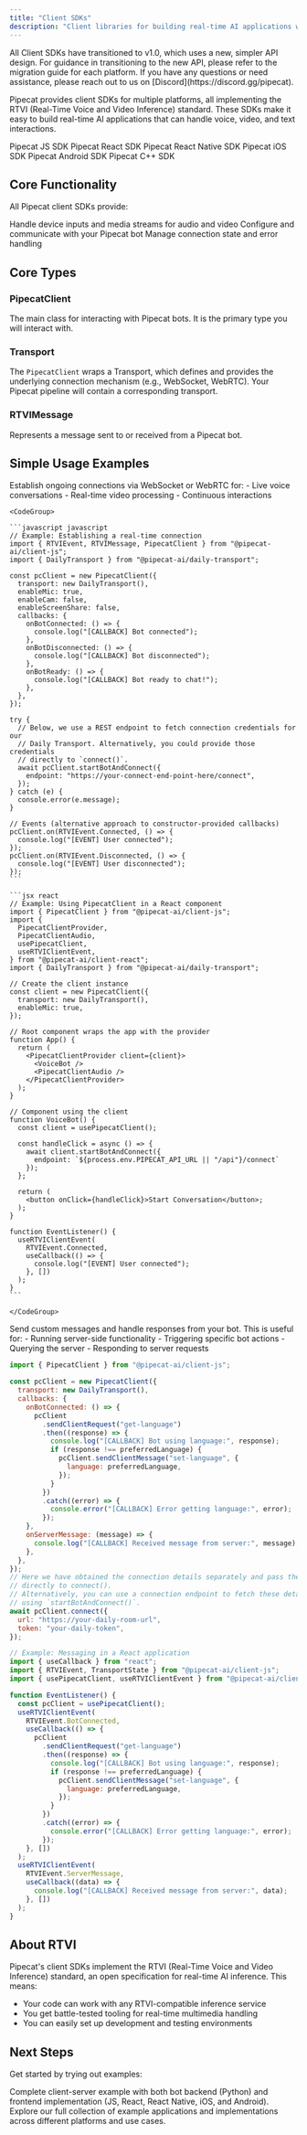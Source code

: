 ```yaml
---
title: "Client SDKs"
description: "Client libraries for building real-time AI applications with Pipecat"
---
```


<Note>
  All Client SDKs have transitioned to v1.0, which uses a new, simpler API
  design. For guidance in transitioning to the new API, please refer to the
  migration guide for each platform. If you have any questions or need
  assistance, please reach out to us on [Discord](https://discord.gg/pipecat).
</Note>

Pipecat provides client SDKs for multiple platforms, all implementing the RTVI (Real-Time Voice and Video Inference) standard. These SDKs make it easy to build real-time AI applications that can handle voice, video, and text interactions.

<CardGroup cols={3}>
  <Card
    title="Javascript"
    icon="JS"
    color="#f7e014"
    href="/client/js/introduction"
  >
    Pipecat JS SDK
  </Card>
  <Card
    title="React"
    icon="react"
    color="#56c4db"
    href="/client/react/introduction"
  >
    Pipecat React SDK
  </Card>
  <Card
    title="React Native"
    icon="react"
    color="#56c4db"
    href="/client/react-native/introduction"
  >
    Pipecat React Native SDK
  </Card>
  <Card
    title="Swift"
    icon="swift"
    color="#F05138"
    vertical="true"
    href="/client/ios/introduction"
  >
    Pipecat iOS SDK
  </Card>
  <Card
    title="Kotlin"
    icon="android"
    color="#78C257"
    href="/client/android/introduction"
  >
    Pipecat Android SDK
  </Card>
  <Card title="C++" icon="C" color="#679cd3" href="/client/c++/introduction">
    Pipecat C++ SDK
  </Card>
</CardGroup>

## Core Functionality

All Pipecat client SDKs provide:

<CardGroup cols={2}>
  <Card title="Media Management" icon="video">
    Handle device inputs and media streams for audio and video
  </Card>
  <Card title="Bot Integration" icon="robot">
    Configure and communicate with your Pipecat bot
  </Card>
  <Card title="Session Management" icon="arrows-rotate">
    Manage connection state and error handling
  </Card>
</CardGroup>

## Core Types

### PipecatClient

The main class for interacting with Pipecat bots. It is the primary type you will interact with.

### Transport

The `PipecatClient` wraps a Transport, which defines and provides the underlying connection mechanism (e.g., WebSocket, WebRTC). Your Pipecat pipeline will contain a corresponding transport.

### RTVIMessage

Represents a message sent to or received from a Pipecat bot.

## Simple Usage Examples

<Tabs>
  <Tab title="Connecting to a Bot">
    Establish ongoing connections via WebSocket or WebRTC for:
    - Live voice conversations
    - Real-time video processing
    - Continuous interactions
    
    <CodeGroup>

    ```javascript javascript
    // Example: Establishing a real-time connection
    import { RTVIEvent, RTVIMessage, PipecatClient } from "@pipecat-ai/client-js";
    import { DailyTransport } from "@pipecat-ai/daily-transport";

    const pcClient = new PipecatClient({
      transport: new DailyTransport(),
      enableMic: true,
      enableCam: false,
      enableScreenShare: false,
      callbacks: {
        onBotConnected: () => {
          console.log("[CALLBACK] Bot connected");
        },
        onBotDisconnected: () => {
          console.log("[CALLBACK] Bot disconnected");
        },
        onBotReady: () => {
          console.log("[CALLBACK] Bot ready to chat!");
        },
      },
    });

    try {
      // Below, we use a REST endpoint to fetch connection credentials for our
      // Daily Transport. Alternatively, you could provide those credentials
      // directly to `connect()`.
      await pcClient.startBotAndConnect({
        endpoint: "https://your-connect-end-point-here/connect",
      });
    } catch (e) {
      console.error(e.message);
    }

    // Events (alternative approach to constructor-provided callbacks)
    pcClient.on(RTVIEvent.Connected, () => {
      console.log("[EVENT] User connected");
    });
    pcClient.on(RTVIEvent.Disconnected, () => {
      console.log("[EVENT] User disconnected");
    });
    ```

    ```jsx react
    // Example: Using PipecatClient in a React component
    import { PipecatClient } from "@pipecat-ai/client-js";
    import {
      PipecatClientProvider,
      PipecatClientAudio,
      usePipecatClient,
      useRTVIClientEvent,
    } from "@pipecat-ai/client-react";
    import { DailyTransport } from "@pipecat-ai/daily-transport";

    // Create the client instance
    const client = new PipecatClient({
      transport: new DailyTransport(),
      enableMic: true,
    });

    // Root component wraps the app with the provider
    function App() {
      return (
        <PipecatClientProvider client={client}>
          <VoiceBot />
          <PipecatClientAudio />
        </PipecatClientProvider>
      );
    }

    // Component using the client
    function VoiceBot() {
      const client = usePipecatClient();

      const handleClick = async () => {
        await client.startBotAndConnect({
          endpoint: `${process.env.PIPECAT_API_URL || "/api"}/connect`
        });
      };

      return (
        <button onClick={handleClick}>Start Conversation</button>;
      );
    }

    function EventListener() {
      useRTVIClientEvent(
        RTVIEvent.Connected,
        useCallback(() => {
          console.log("[EVENT] User connected");
        }, [])
      );
    }
    ```

    </CodeGroup>

</Tab>
<Tab title="Custom Messaging">
  Send custom messages and handle responses from your bot. This is useful for:
  - Running server-side functionality
  - Triggering specific bot actions
  - Querying the server
  - Responding to server requests

  <CodeGroup>

```javascript javascript
import { PipecatClient } from "@pipecat-ai/client-js";

const pcClient = new PipecatClient({
  transport: new DailyTransport(),
  callbacks: {
    onBotConnected: () => {
      pcClient
        .sendClientRequest("get-language")
        .then((response) => {
          console.log("[CALLBACK] Bot using language:", response);
          if (response !== preferredLanguage) {
            pcClient.sendClientMessage("set-language", {
              language: preferredLanguage,
            });
          }
        })
        .catch((error) => {
          console.error("[CALLBACK] Error getting language:", error);
        });
    },
    onServerMessage: (message) => {
      console.log("[CALLBACK] Received message from server:", message);
    },
  },
});
// Here we have obtained the connection details separately and pass them
// directly to connect().
// Alternatively, you can use a connection endpoint to fetch these details
// using `startBotAndConnect()`.
await pcClient.connect({
  url: "https://your-daily-room-url",
  token: "your-daily-token",
});
```

```jsx react
// Example: Messaging in a React application
import { useCallback } from "react";
import { RTVIEvent, TransportState } from "@pipecat-ai/client-js";
import { usePipecatClient, useRTVIClientEvent } from "@pipecat-ai/client-react";

function EventListener() {
  const pcClient = usePipecatClient();
  useRTVIClientEvent(
    RTVIEvent.BotConnected,
    useCallback(() => {
      pcClient
        .sendClientRequest("get-language")
        .then((response) => {
          console.log("[CALLBACK] Bot using language:", response);
          if (response !== preferredLanguage) {
            pcClient.sendClientMessage("set-language", {
              language: preferredLanguage,
            });
          }
        })
        .catch((error) => {
          console.error("[CALLBACK] Error getting language:", error);
        });
    }, [])
  );
  useRTVIClientEvent(
    RTVIEvent.ServerMessage,
    useCallback((data) => {
      console.log("[CALLBACK] Received message from server:", data);
    }, [])
  );
}
```

  </CodeGroup>

</Tab>
</Tabs>

## About RTVI

Pipecat's client SDKs implement the RTVI (Real-Time Voice and Video Inference) standard, an open specification for real-time AI inference. This means:

- Your code can work with any RTVI-compatible inference service
- You get battle-tested tooling for real-time multimedia handling
- You can easily set up development and testing environments

## Next Steps

Get started by trying out examples:

<CardGroup cols={2}>
  <Card
    title="Simple Chatbot Example"
    icon="robot"
    href="https://github.com/pipecat-ai/pipecat-examples/tree/main/simple-chatbot"
  >
    Complete client-server example with both bot backend (Python) and frontend
    implementation (JS, React, React Native, iOS, and Android).
  </Card>
  <Card
    title="More Examples"
    icon="code"
    href="https://github.com/pipecat-ai/pipecat-examples"
  >
    Explore our full collection of example applications and implementations
    across different platforms and use cases.
  </Card>
</CardGroup>
